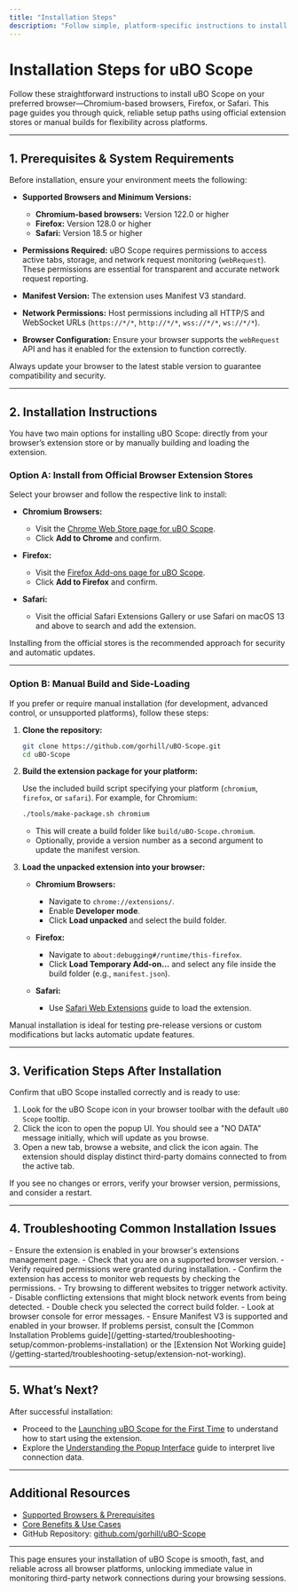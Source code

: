 ```yaml
---
title: "Installation Steps"
description: "Follow simple, platform-specific instructions to install uBO Scope directly from official browser extension stores or via provided build scripts. This page makes setup quick and reliable across all major browsers."
---
```


# Installation Steps for uBO Scope

Follow these straightforward instructions to install uBO Scope on your preferred browser—Chromium-based browsers, Firefox, or Safari. This page guides you through quick, reliable setup paths using official extension stores or manual builds for flexibility across platforms.

---

## 1. Prerequisites & System Requirements

Before installation, ensure your environment meets the following:

- **Supported Browsers and Minimum Versions:**
  - **Chromium-based browsers:** Version 122.0 or higher
  - **Firefox:** Version 128.0 or higher
  - **Safari:** Version 18.5 or higher

- **Permissions Required:** uBO Scope requires permissions to access active tabs, storage, and network request monitoring (`webRequest`). These permissions are essential for transparent and accurate network request reporting.

- **Manifest Version:** The extension uses Manifest V3 standard.

- **Network Permissions:** Host permissions including all HTTP/S and WebSocket URLs (`https://*/*`, `http://*/*`, `wss://*/*`, `ws://*/*`).

- **Browser Configuration:** Ensure your browser supports the `webRequest` API and has it enabled for the extension to function correctly.

<Tip>
Always update your browser to the latest stable version to guarantee compatibility and security.
</Tip>

---

## 2. Installation Instructions

You have two main options for installing uBO Scope: directly from your browser’s extension store or by manually building and loading the extension.

### Option A: Install from Official Browser Extension Stores

Select your browser and follow the respective link to install:

- **Chromium Browsers:**
  - Visit the [Chrome Web Store page for uBO Scope](https://chromewebstore.google.com/detail/ubo-scope/bbdpgcaljkaaigfcomhidmneffjjjfgp).
  - Click **Add to Chrome** and confirm.

- **Firefox:**
  - Visit the [Firefox Add-ons page for uBO Scope](https://addons.mozilla.org/firefox/addon/ubo-scope/).
  - Click **Add to Firefox** and confirm.

- **Safari:**
  - Visit the official Safari Extensions Gallery or use Safari on macOS 13 and above to search and add the extension.

<Check>
Installing from the official stores is the recommended approach for security and automatic updates.
</Check>

---

### Option B: Manual Build and Side-Loading

If you prefer or require manual installation (for development, advanced control, or unsupported platforms), follow these steps:

1. **Clone the repository:**

   ```bash
   git clone https://github.com/gorhill/uBO-Scope.git
   cd uBO-Scope
   ```

2. **Build the extension package for your platform:**

   Use the included build script specifying your platform (`chromium`, `firefox`, or `safari`). For example, for Chromium:

   ```bash
   ./tools/make-package.sh chromium
   ```

   - This will create a build folder like `build/uBO-Scope.chromium`.
   - Optionally, provide a version number as a second argument to update the manifest version.

3. **Load the unpacked extension into your browser:**

   - **Chromium Browsers:**
     - Navigate to `chrome://extensions/`.
     - Enable **Developer mode**.
     - Click **Load unpacked** and select the build folder.

   - **Firefox:**
     - Navigate to `about:debugging#/runtime/this-firefox`.
     - Click **Load Temporary Add-on…** and select any file inside the build folder (e.g., `manifest.json`).

   - **Safari:**
     - Use [Safari Web Extensions](https://developer.apple.com/documentation/safariservices/safari_web_extensions) guide to load the extension.

<Tip>
Manual installation is ideal for testing pre-release versions or custom modifications but lacks automatic update features.
</Tip>

---

## 3. Verification Steps After Installation

Confirm that uBO Scope installed correctly and is ready to use:

1. Look for the uBO Scope icon in your browser toolbar with the default `uBO Scope` tooltip.
2. Click the icon to open the popup UI. You should see a "NO DATA" message initially, which will update as you browse.
3. Open a new tab, browse a website, and click the icon again. The extension should display distinct third-party domains connected to from the active tab.

<Check>
If you see no changes or errors, verify your browser version, permissions, and consider a restart.
</Check>

---

## 4. Troubleshooting Common Installation Issues

<AccordionGroup title="Troubleshooting Tips for Installation Failures">
<Accordion title="Extension Icon Not Visible">
- Ensure the extension is enabled in your browser's extensions management page.
- Check that you are on a supported browser version.
- Verify required permissions were granted during installation.
</Accordion>
<Accordion title="Popup Shows 'NO DATA' Always">
- Confirm the extension has access to monitor web requests by checking the permissions.
- Try browsing to different websites to trigger network activity.
- Disable conflicting extensions that might block network events from being detected.
</Accordion>
<Accordion title="Manual Installation Loading Problems">
- Double check you selected the correct build folder.
- Look at browser console for error messages.
- Ensure Manifest V3 is supported and enabled in your browser.
</Accordion>
</AccordionGroup>

<Tip>
If problems persist, consult the [Common Installation Problems guide](/getting-started/troubleshooting-setup/common-problems-installation) or the [Extension Not Working guide](/getting-started/troubleshooting-setup/extension-not-working).
</Tip>

---

## 5. What’s Next?

After successful installation:

- Proceed to the [Launching uBO Scope for the First Time](/getting-started/first-run-usage-validation/launching-ubo-scope) to understand how to start using the extension.
- Explore the [Understanding the Popup Interface](/getting-started/first-run-usage-validation/understanding-the-popup-ui) guide to interpret live connection data.


---

## Additional Resources

- [Supported Browsers & Prerequisites](https://docs.uBO-Scope/getting-started/introduction-installation/supported-browsers-prerequisites)
- [Core Benefits & Use Cases](https://docs.uBO-Scope/overview/introduction-and-value/core-benefits)
- GitHub Repository: [github.com/gorhill/uBO-Scope](https://github.com/gorhill/uBO-Scope)

---

This page ensures your installation of uBO Scope is smooth, fast, and reliable across all browser platforms, unlocking immediate value in monitoring third-party network connections during your browsing sessions.